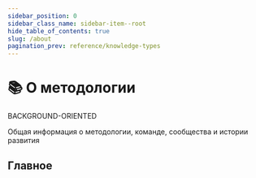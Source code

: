 ```yaml
---
sidebar_position: 0
sidebar_class_name: sidebar-item--root
hide_table_of_contents: true
slug: /about
pagination_prev: reference/knowledge-types
---
```


# 📚 О методологии

<span class="badge badge--danger margin-bottom--md">BACKGROUND-ORIENTED</span>

<p class="summary">
Общая информация о методологии, команде, сообщества и истории развития
</p>

## Главное


<Row 
    title="Миссия" 
    description="Цели и ограничения методологии"
    to="/docs/about/mission"
    Icon={StarOutlined}
/>
<Row 
    title="Motivation" 
    description="Lorem ipsum dolor sit amet, consectetur adipiscing elit, sed do eiusmod tempor incididunt ut labore et dolore magna aliqua."
    to="/docs/about/motivation"
    Icon={StarOutlined}
/>
